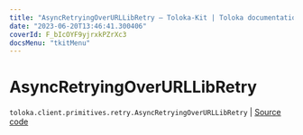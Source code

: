 ```yaml
---
title: "AsyncRetryingOverURLLibRetry — Toloka-Kit | Toloka documentation"
date: "2023-06-20T13:46:41.300406"
coverId: F_bIcOYF9yjrxkPZrXc3
docsMenu: "tkitMenu"
---
```


# AsyncRetryingOverURLLibRetry

`toloka.client.primitives.retry.AsyncRetryingOverURLLibRetry` | [Source code](https://github.com/Toloka/toloka-kit/blob/v1.2.0/src/client/primitives/retry.py#L328)
